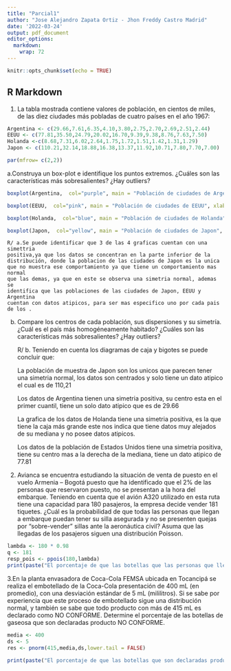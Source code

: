 ```yaml
---
title: "Parcial1"
author: "Jose Alejandro Zapata Ortiz - Jhon Freddy Castro Madrid"
date: '2022-03-24'
output: pdf_document
editor_options: 
  markdown: 
    wrap: 72
---
```


```r
knitr::opts_chunk$set(echo = TRUE)
```

## R Markdown

1.  La tabla mostrada contiene valores de población, en cientos de
    miles, de las diez ciudades más pobladas de cuatro países en el año
    1967:

```r
Argentina <- c(29.66,7.61,6.35,4.10,3.80,2.75,2.70,2.69,2.51,2.44)
EEUU <- c(77.81,35.50,24.79,20.02,16.70,9.39,9.38,8.76,7.63,7.50)
Holanda <-c(8.68,7.31,6.02,2.64,1.75,1.72,1.51,1.42,1.31,1.29)
Japon <- c(110.21,32.14,18.88,16.38,13.37,11.92,10.71,7.80,7.70,7.00)

par(mfrow= c(2,2))
```

a.Construya un box-plot e identifique los puntos extremos. ¿Cuáles son
las características más sobresalientes? ¿Hay outliers?

```r
boxplot(Argentina,  col="purple", main = "Población de ciudades de Argentina", xlab = "Población",Xlim=c(0,30), horizontal = TRUE)
```

```r
boxplot(EEUU,  col="pink", main = "Población de ciudades de EEUU", xlab = "Población", horizontal = TRUE)
```

```r
boxplot(Holanda,  col="blue", main = "Población de ciudades de Holanda", xlab = "Población", horizontal = TRUE)
```

```r
boxplot(Japon,  col="yellow", main = "Población de ciudades de Japon", xlab = "Población", horizontal = TRUE)
```

    R/ a.Se puede identificar que 3 de las 4 graficas cuentan con una simettria
    positiva,ya que los datos se concentran en la parte inferior de la
    distribución, donde la poblacion de las ciudades de Japon es la unica
    que no muestra ese comportamiento ya que tiene un comportamiento mas normal
    que las demas, ya que en este se observa una simetria normal, ademas se 
    identifica que las poblaciones de las ciudades de Japon, EEUU y Argentina
    cuentan con datos atipicos, para ser mas especifico uno por cada pais de los .

b.  Compare los centros de cada población, sus dispersiones y su
    simetría. ¿Cuál es el país más homogéneamente habitado? ¿Cuáles son
    las características más sobresalientes? ¿Hay outliers?

    R/ b. Teniendo en cuenta los diagramas de caja y bigotes se puede concluir que: 
    
    La población de muestra de Japon son los unicos que parecen tener una simetria
    normal, los datos son centrados y solo tiene un dato atipico el cual es de 110,21

    Los datos de Argentina tienen una simetria positiva, su centro esta en el primer cuantil,
    tiene un solo dato atipico que es de 29.66

    La grafica de los datos de Holanda tiene una simetria positiva, es la que tiene la caja más
    grande este nos indica que tiene datos muy alejados de su mediana y no posee datos atipicos.

    Los datos de la población de Estados Unidos tiene una simetria positiva, tiene su centro mas 
    a la derecha de la mediana, tiene un dato atipico de 77.81

2.  Avianca se encuentra estudiando la situación de venta de puesto en
    el vuelo Armenia -- Bogotá puesto que ha identificado que el 2% de
    las personas que reservaron puesto, no se presentan a la hora del
    embarque. Teniendo en cuenta que el avión A320 utilizado en esta
    ruta tiene una capacidad para 180 pasajeros, la empresa decide
    vender 181 tiquetes. ¿Cuál es la probabilidad de que todas las
    personas que llegan a embarque puedan tener su silla asegurada y no
    se presenten quejas por "sobre-vender" sillas ante la aeronáutica
    civil? Asuma que las llegadas de los pasajeros siguen una
    distribución Poisson.

```r
lambda <- 180 * 0.98
q <- 181
resp_pois <- ppois(180,lambda)
print(paste("El porcentaje de que las botellas que las personas que llegan a embarque puedan tener su silla asegurada y no se presenten quejas por sobre-vender sillas ante la aeronáutica civil es de: ", resp_pois*100, '%'));
```

3.En la planta envasadora de Coca-Cola FEMSA ubicada en Tocancipá se
realiza el embotellado de la Coca-Cola presentación de 400 mL (en
promedio), con una desviación estándar de 5 mL (mililitros). Si se sabe
por experiencia que este proceso de embotellado sigue una distribución
normal, y también se sabe que todo producto con más de 415 mL es
declarado como NO CONFORME. Determine el porcentaje de las botellas de
gaseosa que son declaradas producto NO CONFORME.

```r
media <- 400
ds <- 5
res <- pnorm(415,media,ds,lower.tail = FALSE)

print(paste("El porcentaje de que las botellas que son declaradas producto NO CONFORME es de: ",res*100,'%'));

```
